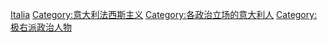[[Category:各國法西斯主義者|Italia]]
[[Category:意大利法西斯主义|Category:意大利法西斯主义]]
[[Category:各政治立场的意大利人|Category:各政治立场的意大利人]]
[[Category:极右派政治人物|Category:极右派政治人物]]